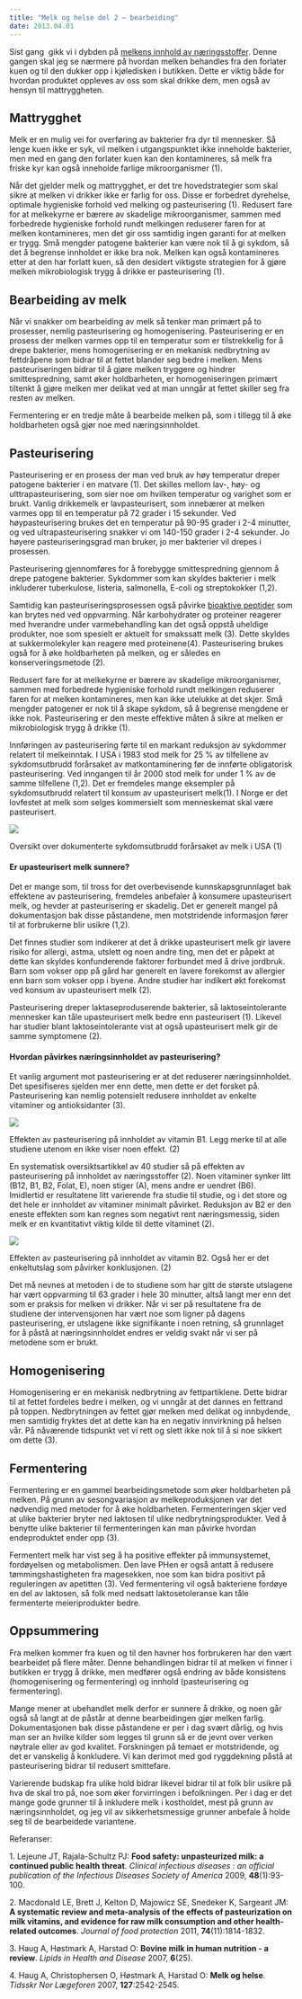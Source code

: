 ```yaml
---
title: "Melk og helse del 2 – bearbeiding"
date: 2013.04.01
---
```


Sist gang  gikk vi i dybden på [melkens innhold av næringsstoffer](melk-helse-1.qmd "Melk og helse del 1 – næringsinnhold"). Denne gangen skal jeg se nærmere på hvordan melken behandles fra den forlater kuen og til den dukker opp i kjøledisken i butikken. Dette er viktig både for hvordan produktet oppleves av oss som skal drikke dem, men også av hensyn til mattryggheten.

## Mattrygghet

Melk er en mulig vei for overføring av bakterier fra dyr til mennesker. Så lenge kuen ikke er syk, vil melken i utgangspunktet ikke inneholde bakterier, men med en gang den forlater kuen kan den kontamineres, så melk fra friske kyr kan også inneholde farlige mikroorganismer (1).

Når det gjelder melk og mattrygghet, er det tre hovedstrategier som skal sikre at melken vi drikker ikke er farlig for oss. Disse er forbedret dyrehelse, optimale hygieniske forhold ved melking og pasteurisering (1). Redusert fare for at melkekyrne er bærere av skadelige mikroorganismer, sammen med forbedrede hygieniske forhold rundt melkingen reduserer faren for at melken kontamineres, men det gir oss samtidig ingen garanti for at melken er trygg. Små mengder patogene bakterier kan være nok til å gi sykdom, så det å begrense innholdet er ikke bra nok. Melken kan også kontamineres etter at den har forlatt kuen, så den desidert viktigste strategien for å gjøre melken mikrobiologisk trygg å drikke er pasteurisering (1).

## Bearbeiding av melk

Når vi snakker om bearbeiding av melk så tenker man primært på to prosesser, nemlig pasteurisering og homogenisering. Pasteurisering er en prosess der melken varmes opp til en temperatur som er tilstrekkelig for å drepe bakterier, mens homogenisering er en mekanisk nedbrytning av fettdråpene som bidrar til at fettet blander seg bedre i melken. Mens pasteuriseringen bidrar til å gjøre melken tryggere og hindrer smittespredning, samt øker holdbarheten, er homogeniseringen primært tiltenkt å gjøre melken mer delikat ved at man unngår at fettet skiller seg fra resten av melken.

Fermentering er en tredje måte å bearbeide melken på, som i tillegg til å øke holdbarheten også gjør noe med næringsinnholdet.

## Pasteurisering

Pasteurisering er en prosess der man ved bruk av høy temperatur dreper patogene bakterier i en matvare (1). Det skilles mellom lav-, høy- og ulttrapasteurisering, som sier noe om hvilken temperatur og varighet som er brukt. Vanlig drikkemelk er lavpasteurisert, som innebærer at melken varmes opp til en temperatur på 72 grader i 15 sekunder. Ved høypasteurisering brukes det en temperatur på 90-95 grader i 2-4 minutter, og ved ultrapasteurisering snakker vi om 140-150 grader i 2-4 sekunder. Jo høyere pasteuriseringsgrad man bruker, jo mer bakterier vil drepes i prosessen.

Pasteurisering gjennomføres for å forebygge smittespredning gjennom å drepe patogene bakterier. Sykdommer som kan skyldes bakterier i melk inkluderer tuberkulose, listeria, salmonella, E-coli og streptokokker (1,2).

Samtidig kan pasteuriseringsprosessen også påvirke [bioaktive peptider](http://www.friskogfunksjonell.no/peptider-og-helse/ "Peptider og helseeffekt – er det likegyldig hvilke proteiner vi spiser?") som kan brytes ned ved oppvarming. Når karbohydrater og proteiner reagerer med hverandre under varmebehandling kan det også oppstå uheldige produkter, noe som spesielt er aktuelt for smakssatt melk (3). Dette skyldes at sukkermolekyler kan reagere med proteinene(4). Pasteurisering brukes også for å øke holdbarheten på melken, og er således en konserveringsmetode (2).

Redusert fare for at melkekyrne er bærere av skadelige mikroorganismer, sammen med forbedrede hygieniske forhold rundt melkingen reduserer faren for at melken kontamineres, men kan ikke utelukke at det skjer. Små mengder patogener er nok til å skape sykdom, så å begrense mengdene er ikke nok. Pasteurisering er den meste effektive måten å sikre at melken er mikrobiologisk trygg å drikke (1).

Innføringen av pasteurisering førte til en markant reduksjon av sykdommer relatert til melkeinntak. I USA i 1983 stod melk for 25 % av tilfellene av sykdomsutbrudd forårsaket av matkontaminering før de innførte obligatorisk pasteurisering. Ved inngangen til år 2000 stod melk for under 1 % av de samme tilfellene (1,2). Det er fremdeles mange eksempler på sykdomsutbrudd relatert til konsum av upasteurisert melk(1). I Norge er det lovfestet at melk som selges kommersielt som menneskemat skal være pasteurisert.

![](images/clipboard-2793859362.png)

Oversikt over dokumenterte sykdomsutbrudd forårsaket av melk i USA (1)

#### Er upasteurisert melk sunnere?

Det er mange som, til tross for det overbevisende kunnskapsgrunnlaget bak effektene av pasteurisering, fremdeles anbefaler å konsumere upasteurisert melk, og hevder at pasteurisering er skadelig. Det er generelt mangel på dokumentasjon bak disse påstandene, men motstridende informasjon fører til at forbrukerne blir usikre (1,2).

Det finnes studier som indikerer at det å drikke upasteurisert melk gir lavere risiko for allergi, astma, utslett og noen andre ting, men det er påpekt at dette kan skyldes konfunderende faktorer forbundet med å drive jordbruk. Barn som vokser opp på gård har generelt en lavere forekomst av allergier enn barn som vokser opp i byene. Andre studier har indikert økt forekomst ved konsum av upasteurisert melk (2).

Pasteurisering dreper laktaseproduserende bakterier, så laktoseintolerante mennesker kan tåle upasteurisert melk bedre enn pasteurisert (1). Likevel har studier blant laktoseintolerante vist at også upasteurisert melk gir de samme symptomene (2).

#### Hvordan påvirkes næringsinnholdet av pasteurisering?

Et vanlig argument mot pasteurisering er at det reduserer næringsinnholdet. Det spesifiseres sjelden mer enn dette, men dette er det forsket på. Pasteurisering kan nemlig potensielt redusere innholdet av enkelte vitaminer og antioksidanter (3).

![](images/clipboard-1447417632.png)

Effekten av pasteurisering på innholdet av vitamin B1. Legg merke til at alle studiene utenom en ikke viser noen effekt. (2)

En systematisk oversiktsartikkel av 40 studier så på effekten av pasteurisering på innholdet av næringsstoffer (2). Noen vitaminer synker litt (B12, B1, B2, Folat, E), noen stiger (A), mens andre er uendret (B6). Imidlertid er resultatene litt varierende fra studie til studie, og i det store og det hele er innholdet av vitaminer minimalt påvirket. Reduksjon av B2 er den eneste effekten som kan regnes som negativt rent næringsmessig, siden melk er en kvantitativt viktig kilde til dette vitaminet (2).

![](images/clipboard-2876924345.png)

Effekten av pasteurisering på innholdet av vitamin B2. Også her er det enkeltutslag som påvirker konklusjonen. (2)

Det må nevnes at metoden i de to studiene som har gitt de største utslagene har vært oppvarming til 63 grader i hele 30 minutter, altså langt mer enn det som er praksis for melken vi drikker. Når vi ser på resultatene fra de studiene der intervensjonen har vært noe som ligner på dagens pasteurisering, er utslagene ikke signifikante i noen retning, så grunnlaget for å påstå at næringsinnholdet endres er veldig svakt når vi ser på metodene som er brukt.

## Homogenisering

Homogenisering er en mekanisk nedbrytning av fettpartiklene. Dette bidrar til at fettet fordeles bedre i melken, og vi unngår at det dannes en fettrand på toppen. Nedbrytningen av fettet gjør melken med delikat og innbydende, men samtidig fryktes det at dette kan ha en negativ innvirkning på helsen vår. På nåværende tidspunkt vet vi rett og slett ikke nok til å si noe sikkert om dette (3).

## Fermentering

Fermentering er en gammel bearbeidingsmetode som øker holdbarheten på melken. På grunn av sesongvariasjon av melkeproduksjonen var det nødvendig med metoder for å øke holdbarheten. Fermenteringen skjer ved at ulike bakterier bryter ned laktosen til ulike nedbrytningsprodukter. Ved å benytte ulike bakterier til fermenteringen kan man påvirke hvordan endeproduktet ender opp (3).

Fermentert melk har vist seg å ha positive effekter på immunsystemet, fordøyelsen og metabolismen. Den lave PHen er også antatt å redusere tømmingshastigheten fra magesekken, noe som kan bidra positivt på reguleringen av apetitten (3). Ved fermentering vil også bakteriene fordøye en del av laktosen, så folk med nedsatt laktosetoleranse kan tåle fermenterte meieriprodukter bedre.

## Oppsummering

Fra melken kommer fra kuen og til den havner hos forbrukeren har den vært bearbeidet på flere måter. Denne behandlingen bidrar til at melken vi finner i butikken er trygg å drikke, men medfører også endring av både konsistens (homogenisering og fermentering) og innhold (pasteurisering og fermentering).

Mange mener at ubehandlet melk derfor er sunnere å drikke, og noen går også så langt at de påstår at denne bearbeidingen gjør melken farlig. Dokumentasjonen bak disse påstandene er per i dag svært dårlig, og hvis man ser an hvilke kilder som legges til grunn så er de jevnt over verken nøytrale eller av god kvalitet. Forskningen på temaet er motstridende, og det er vanskelig å konkludere. Vi kan derimot med god ryggdekning påstå at pasteurisering bidrar til redusert smittefare.

Varierende budskap fra ulike hold bidrar likevel bidrar til at folk blir usikre på hva de skal tro på, noe som øker forvirringen i befolkningen. Per i dag er det mange gode grunner til å inkludere melk i kostholdet, mest på grunn av næringsinnholdet, og jeg vil av sikkerhetsmessige grunner anbefale å holde seg til de bearbeidede variantene.

Referanser:

1\. Lejeune JT, Rajala-Schultz PJ: **Food safety: unpasteurized milk: a continued public health threat**. *Clinical infectious diseases : an official publication of the Infectious Diseases Society of America* 2009, **48**(1):93-100.

2\. Macdonald LE, Brett J, Kelton D, Majowicz SE, Snedeker K, Sargeant JM: **A systematic review and meta-analysis of the effects of pasteurization on milk vitamins, and evidence for raw milk consumption and other health-related outcomes**. *Journal of food protection* 2011, **74**(11):1814-1832.

3\. Haug A, Høstmark A, Harstad O: **Bovine milk in human nutrition - a review**. *Lipids in Health and Disease* 2007, **6**(25).

4\. Haug A, Christophersen O, Høstmark A, Harstad O: **Melk og helse**. *Tidsskr Nor Lægeforen* 2007, **127**:2542-2545.
